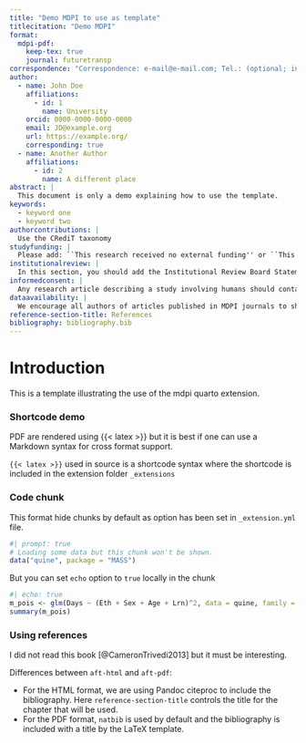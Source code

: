 ```yaml
---
title: "Demo MDPI to use as template"
titlecitation: "Demo MDPI"
format:
  mdpi-pdf:
    keep-tex: true  
    journal: futuretransp
correspondence: "Correspondence: e-mail@e-mail.com; Tel.: (optional; include country code; if there are multiple corresponding authors, add author initials) +xx-xxxx-xxx-xxxx (F.L.)"
author:
  - name: John Doe
    affiliations:
      - id: 1
        name: University
    orcid: 0000-0000-0000-0000
    email: JD@example.org
    url: https://example.org/
    corresponding: true
  - name: Another Author
    affiliations:
      - id: 2
        name: A different place
abstract: |
  This document is only a demo explaining how to use the template.
keywords:
  - keyword one
  - keyword two
authorcontributions: |
  Use the CRediT taxonomy
studyfunding: |
  Please add: ``This research received no external funding'' or ``This research was funded by NAME OF FUNDER grant number XXX.'' and  and ``The APC was funded by XXX''. Check carefully that the details given are accurate and use the standard spelling of funding agency names at \url{https://search.crossref.org/funding}, any errors may affect your future funding.
institutionalreview: |
  In this section, you should add the Institutional Review Board Statement and approval number, if relevant to your study. You might choose to exclude this statement if the study did not require ethical approval.
informedconsent: |
  Any research article describing a study involving humans should contain this statement. Please add ``Informed consent was obtained from all subjects involved in the study.'' OR ``Patient consent was waived due to REASON (please provide a detailed justification).'' OR ``Not applicable'' for studies not involving humans. You might also choose to exclude this statement if the study did not involve humans.
dataavailability: |
  We encourage all authors of articles published in MDPI journals to share their research data. In this section, please provide details regarding where data supporting reported results can be found, including links to publicly archived datasets analyzed or generated during the study.
reference-section-title: References
bibliography: bibliography.bib  
---
```


# Introduction {#sec-intro}

This is a template illustrating the use of the mdpi quarto extension.

### Shortcode demo {#sec-shortcode}

PDF are rendered using {{< latex >}} but it is best if one can use a Markdown syntax for cross format support.

`{{< latex >}}` used in source is a shortcode syntax where the shortcode is included in the extension folder `_extensions`

### Code chunk {#sec-chunks}

This format hide chunks by default as option has been set in `_extension.yml` file.

```r
#| prompt: true
# Loading some data but this chunk won't be shown.
data("quine", package = "MASS")
```

But you can set `echo` option to `true` locally in the chunk

```r
#| echo: true
m_pois <- glm(Days ~ (Eth + Sex + Age + Lrn)^2, data = quine, family = poisson)
summary(m_pois)
```


### Using references {.unnumbered}

I did not read this book [@CameronTrivedi2013] but it must be interesting. 

Differences between `aft-html` and `aft-pdf`: 

* For the HTML format, we are using Pandoc citeproc to include the bibliography. Here `reference-section-title` controls the title for the chapter that will be used.
* For the PDF format, `natbib` is used by default and the bibliography is included with a title by the LaTeX template. 